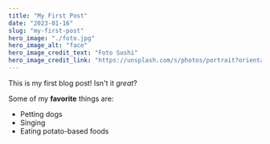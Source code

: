 ```yaml
---
title: "My First Post"
date: "2023-01-16"
slug: "my-first-post"
hero_image: "./foto.jpg"
hero_image_alt: "face"
hero_image_credit_text: "Foto Sushi"
hero_image_credit_link: "https://unsplash.com/s/photos/portrait?orientation=landscape"
---
```


This is my first blog post! Isn't it *great*?

Some of my **favorite** things are:

* Petting dogs
* Singing
* Eating potato-based foods